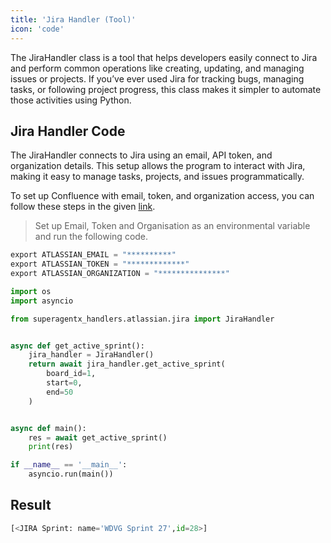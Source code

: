 ```yaml
---
title: 'Jira Handler (Tool)'
icon: 'code'
---
```


The JiraHandler class is a tool that helps developers easily connect to Jira and perform common
operations like creating, updating, and managing issues or projects. If you’ve ever used Jira
for tracking bugs, managing tasks, or following project progress, this class makes it simpler
to automate those activities using Python.

## Jira Handler Code
The JiraHandler connects to Jira using an email, API token, and organization details. This setup allows the program to
interact with Jira, making it easy to manage tasks, projects, and issues programmatically.

To set up Confluence with email, token, and organization access, you can follow these steps in the given <a href="https://support.atlassian.com/atlassian-account/docs/manage-api-tokens-for-your-atlassian-account" target="_blank">link</a>.
>Set up Email, Token and Organisation as an environmental variable and run the following code. <br />
 ```python
 export ATLASSIAN_EMAIL = "**********"
 export ATLASSIAN_TOKEN = "*************"
 export ATLASSIAN_ORGANIZATION = "***************"
```

```python jira_handler.py
import os
import asyncio

from superagentx_handlers.atlassian.jira import JiraHandler


async def get_active_sprint():
    jira_handler = JiraHandler()
    return await jira_handler.get_active_sprint(
        board_id=1,
        start=0,
        end=50
    )


async def main():
    res = await get_active_sprint()
    print(res)

if __name__ == '__main__':
    asyncio.run(main())
```

## Result

```python jira
[<JIRA Sprint: name='WDVG Sprint 27',id=28>]
```
